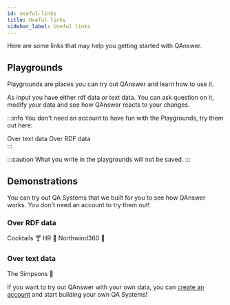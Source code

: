 ```yaml
---
id: useful-links
title: Useful links
sidebar_label: Useful links
---
```



Here are some links that may help you getting started with QAnswer.

## Playgrounds
Playgrounds are places you can try out QAnswer and learn how to use it.

As input you have either rdf data or text data.
You can ask question on it, modify your data and see how QAnswer reacts to your changes. 

:::info
You don't need an account to have fun with the Playgrounds, try them out here:
<div style={{ display: 'flex', justifyContent: 'center', marginBottom: '20px', gap: '20px' }}>
    <Link
        to='https://app.qanswer.ai/playground/text'
        className="button button--primary button--lg"
        style={{ textDecoration: 'none' }}
    >
        Over text data
    </Link>
    <Link
        to='https://app.qanswer.ai/playground/kg'
        className="button button--primary button--lg"
        style={{ textDecoration: 'none' }}
    >
        Over RDF data
    </Link>
</div>
:::

:::caution
What you write in the playgrounds will not be saved.
:::

## Demonstrations
You can try out QA Systems that we built for you to see how QAnswer works. You don't need an account to try them out!

### Over RDF data
<div style={{ display: 'flex', gap: '20px', marginBottom: '20px' }}>
    <Link
        to='https://app.qanswer.ai/public-share?kb=cocktails&type=graph&user=demo&lang=en'
        className="button button--primary button--lg"
        style={{ textDecoration: 'none' }}
    >
        Cocktails 🍸
    </Link>
    <Link
        to='https://app.qanswer.ai/public-share?kb=hr&type=graph&user=demo&lang=en'
        className="button button--primary button--lg"
        style={{ textDecoration: 'none' }}
    >
        HR 👤
    </Link>
    <Link
        to='https://app.qanswer.ai/public-share?kb=Northwind360&type=graph&user=demo&lang=en'
        className="button button--primary button--lg"
        style={{ textDecoration: 'none' }}
    > 
        Northwind360 🚚
    </Link>
</div>


### Over text data
<div style={{ display: 'flex', gap: '20px', marginBottom: '20px' }}>
    <Link
        to='https://app.qanswer.ai/public-share?kb=The%20Simpsons&type=text&user=demo&lang=en'
        className="button button--primary button--lg"
        style={{ textDecoration: 'none' }}
    >
        The Simpsons 🍩
    </Link>
</div>

If you want to try out QAnswer with your own data, you can [create an account](register-login) and start building your own QA Systems!